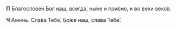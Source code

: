 **П** Благослове́н Бог наш, всегда́, ны́не и при́сно, и во ве́ки веко́в.

**Ч** Ами́нь. Сла́ва Тебе́, Бо́же наш, сла́ва Тебе́.
